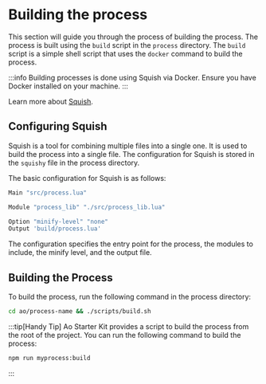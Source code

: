 # Building the process

This section will guide you through the process of building the process. The process is built using the `build` script in the `process` directory. The `build` script is a simple shell script that uses the `docker` command to build the process.

:::info 
Building processes is done using Squish via Docker. Ensure you have Docker installed on your machine.
:::

Learn more about [Squish](https://github.com/LuaDist/squish).

## Configuring Squish

Squish is a tool for combining multiple files into a single one. It is used to build the process into a single file. The configuration for Squish is stored in the `squishy` file in the process directory.

The basic configuration for Squish is as follows:

```lua [./ao/my-process/squishy]
Main "src/process.lua"

Module "process_lib" "./src/process_lib.lua"

Option "minify-level" "none"
Output 'build/process.lua'
```

The configuration specifies the entry point for the process, the modules to include, the minify level, and the output file.

## Building the Process

To build the process, run the following command in the process directory:

```bash [Terminal]
cd ao/process-name && ./scripts/build.sh
```

:::tip[Handy Tip]
Ao Starter Kit provides a script to build the process from the root of the project. You can run the following command to build the process:

```bash [Terminal]
npm run myprocess:build
```
:::
